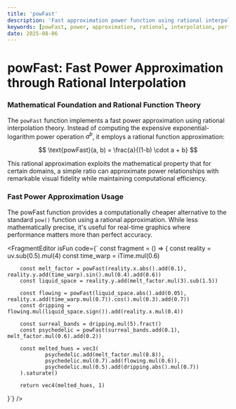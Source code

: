 ```yaml
---
title: 'powFast'
description: 'Fast approximation power function using rational interpolation for real-time visual computing'
keywords: [powFast, power, approximation, rational, interpolation, performance]
date: 2025-08-06
---
```



# powFast: Fast Power Approximation through Rational Interpolation

### Mathematical Foundation and Rational Function Theory

The `powFast` function implements a fast power approximation using rational interpolation theory. Instead of computing the expensive exponential-logarithm power operation $a^b$, it employs a rational function approximation:

$$
\text{powFast}(a, b) = \frac{a}{(1-b) \cdot a + b}
$$

This rational approximation exploits the mathematical property that for certain domains, a simple ratio can approximate power relationships with remarkable visual fidelity while maintaining computational efficiency.

### Fast Power Approximation Usage

The powFast function provides a computationally cheaper alternative to the standard `pow()` function using a rational approximation. While less mathematically precise, it's useful for real-time graphics where performance matters more than perfect accuracy.

<FragmentEditor
        isFun
        code={`
const fragment = () => {
        const reality = uv.sub(0.5).mul(4)
        const time_warp = iTime.mul(0.6)

        const melt_factor = powFast(reality.x.abs().add(0.1), reality.y.add(time_warp).sin().mul(0.4).add(0.6))
        const liquid_space = reality.y.add(melt_factor.mul(3).sub(1.5))

        const flowing = powFast(liquid_space.abs().add(0.05), reality.x.add(time_warp.mul(0.7)).cos().mul(0.3).add(0.7))
        const dripping = flowing.mul(liquid_space.sign()).add(reality.x.mul(0.4))

        const surreal_bands = dripping.mul(5).fract()
        const psychedelic = powFast(surreal_bands.add(0.1), melt_factor.mul(0.6).add(0.2))

        const melted_hues = vec3(
                psychedelic.add(melt_factor.mul(0.8)),
                psychedelic.mul(0.7).add(flowing.mul(0.6)),
                psychedelic.mul(0.5).add(dripping.abs().mul(0.7))
        ).saturate()

        return vec4(melted_hues, 1)

}`}
/>
